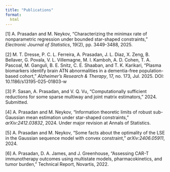```yaml
---
title: "Publications"
format:
  html
---
```



[1] A. Prasadan and M. Neykov, “Characterizing the minimax rate of nonparametric regression under bounded star-shaped constraints,”  *Electronic Journal of Statistics*, 19(2), pp. 3449-3488, 2025.

[2] M. T. Dresse, P. C. L. Ferreira, A. Prasadan, J. L. Diaz, X. Zeng, B. Bellaver, G. Povala, V. L. Villemagne, M. I. Kamboh, A. D. Cohen, T. A. Pascoal, M. Ganguli, B. E. Snitz, C. E. Shaaban, and T. K. Karikari, “Plasma biomarkers identify brain ATN abnormalities in a dementia-free population-based cohort,” *Alzheimer’s Research & Therapy*, 17, no. 173, Jul. 2025. DOI: 10.1186/s13195-025-01803-w

[3] P. Sasan, A. Prasadan, and V. Q. Vu, “Computationally sufficient reductions for some sparse multiway and joint matrix estimators,” 2024. Submitted.

[4] A. Prasadan and M. Neykov, “Information theoretic limits of robust sub-Gaussian mean estimation under star-shaped constraints,” *arXiv:2412.03832*, 2024. Under major revision at Annals of Statistics.

[5] A. Prasadan and M. Neykov, “Some facts about the optimality of the LSE in the Gaussian sequence model with convex constraint,” *arXiv:2406.05911*, 2024.

[6] A. Prasadan, D. A. James, and J. Greenhouse, “Assessing CAR-T immunotherapy outcomes using multistate models, pharmacokinetics, and tumor burden,” Technical Report, Novartis, 2022.
